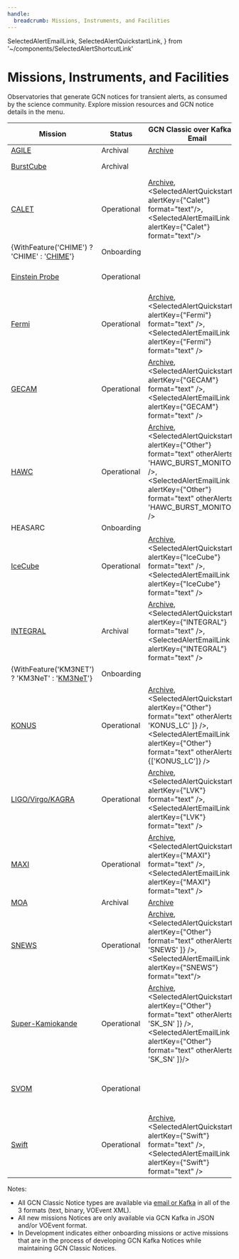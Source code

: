 ```yaml
---
handle:
  breadcrumb: Missions, Instruments, and Facilities
---
```


  SelectedAlertEmailLink,
  SelectedAlertQuickstartLink,
} from '~/components/SelectedAlertShortcutLink'

# Missions, Instruments, and Facilities

Observatories that generate GCN notices for transient alerts, as consumed by the science community. Explore mission resources and GCN notice details in the menu.

| Mission                                                          | Status      | GCN Classic over Kafka and Email                                                                                                                                                                                                                                                  | GCN Kafka                                                                                                       |
| ---------------------------------------------------------------- | ----------- | --------------------------------------------------------------------------------------------------------------------------------------------------------------------------------------------------------------------------------------------------------------------------------- | --------------------------------------------------------------------------------------------------------------- |
| [AGILE](missions/agile)                                          | Archival    | [Archive](https://gcn.gsfc.nasa.gov/agile_grbs.html)                                                                                                                                                                                                                              |                                                                                                                 |
| [BurstCube](missions/burstcube)                                  | Archival    |                                                                                                                                                                                                                                                                                   | Planned, but never distributed during flight                                                                    |
| [CALET](missions/calet)                                          | Operational | [Archive](https://gcn.gsfc.nasa.gov/calet_triggers.html), <br/> <SelectedAlertQuickstartLink alertKey={"Calet"} format="text"/>,<br/><SelectedAlertEmailLink alertKey={"Calet"} format="text"/>                                                                                   |                                                                                                                 |
| {WithFeature('CHIME') ? 'CHIME' : '[CHIME](missions/chime)'}     | Onboarding  |                                                                                                                                                                                                                                                                                   | JSON in development                                                                                             |
| [Einstein Probe](missions/ep)                                    | Operational |                                                                                                                                                                                                                                                                                   | <SelectedAlertQuickstartLink alertKey={"Einstein Probe"} format="json" />                                       |
| [Fermi](missions/fermi)                                          | Operational | [Archive](https://gcn.gsfc.nasa.gov/fermi_grbs.html), <br/> <SelectedAlertQuickstartLink alertKey={"Fermi"} format="text" />,<br/><SelectedAlertEmailLink alertKey={"Fermi"} format="text" />                                                                                     | JSON in development                                                                                             |
| [GECAM](missions/gecam)                                          | Operational | [Archive](https://gcn.gsfc.nasa.gov/gecam_events.html), <br/> <SelectedAlertQuickstartLink alertKey={"GECAM"} format="text" />, <br/><SelectedAlertEmailLink alertKey={"GECAM"} format="text" />                                                                                  |                                                                                                                 |
| [HAWC](missions/hawc)                                            | Operational | [Archive](https://gcn.gsfc.nasa.gov/amon_hawc_events.html), <br/> <SelectedAlertQuickstartLink alertKey={"Other"} format="text" otherAlerts={[ 'HAWC_BURST_MONITOR' ]} />,<br/><SelectedAlertEmailLink alertKey={"Other"} format="text" otherAlerts={[ 'HAWC_BURST_MONITOR' ]} /> |                                                                                                                 |
| HEASARC                                                          | Onboarding  |                                                                                                                                                                                                                                                                                   |                                                                                                                 |
| [IceCube](missions/icecube)                                      | Operational | [Archive](https://gcn.gsfc.nasa.gov/amon_icecube_gold_bronze_events.html), <br/> <SelectedAlertQuickstartLink alertKey={"IceCube"} format="text" />,<br/><SelectedAlertEmailLink alertKey={"IceCube"} format="text" />                                                            | <SelectedAlertQuickstartLink alertKey={"IceCube"} format="json" /> (partial, full JSON in development)          |
| [INTEGRAL](missions/integral)                                    | Archival    | [Archive](https://gcn.gsfc.nasa.gov/integral_spiacs.html), <br/> <SelectedAlertQuickstartLink alertKey={"INTEGRAL"} format="text" />, <br/><SelectedAlertEmailLink alertKey={"INTEGRAL"} format="text" />                                                                         |                                                                                                                 |
| {WithFeature('KM3NET') ? 'KM3NeT' : '[KM3NeT](missions/km3net)'} | Onboarding  |                                                                                                                                                                                                                                                                                   | JSON in development                                                                                             |
| [KONUS](missions/konus)                                          | Operational | [Archive](https://gcn.gsfc.nasa.gov/konus_grbs.html), <br/> <SelectedAlertQuickstartLink alertKey={"Other"} format="text" otherAlerts={[ 'KONUS_LC' ]} />,<br/><SelectedAlertEmailLink alertKey={"Other"} format="text" otherAlerts={['KONUS_LC']} />                             |                                                                                                                 |
| [LIGO/Virgo/KAGRA](missions/lvk)                                 | Operational | [Archive](https://gcn.gsfc.nasa.gov/lvc_events.html), <br/> <SelectedAlertQuickstartLink alertKey={"LVK"} format="text" />, <br/><SelectedAlertEmailLink alertKey={"LVK"} format="text" />                                                                                        | <SelectedAlertQuickstartLink alertKey={"LVK"} format="json" />                                                  |
| [MAXI](missions/maxi)                                            | Operational | [Archive](https://gcn.gsfc.nasa.gov/maxi_grbs.html), <br/> <SelectedAlertQuickstartLink alertKey={"MAXI"} format="text" />, <br/><SelectedAlertEmailLink alertKey={"MAXI"} format="text" />                                                                                       |                                                                                                                 |
| [MOA](missions/moa)                                              | Archival    | [Archive](https://gcn.gsfc.nasa.gov/moa_events.html)                                                                                                                                                                                                                              |                                                                                                                 |
| [SNEWS](missions/snews)                                          | Operational | [Archive](https://gcn.gsfc.nasa.gov/snews_trans.html), <br/> <SelectedAlertQuickstartLink alertKey={"Other"} format="text" otherAlerts={[ 'SNEWS' ]} />,<br/><SelectedAlertEmailLink alertKey={"SNEWS"} format="text"/>                                                           |                                                                                                                 |
| [Super-Kamiokande](missions/sksn)                                | Operational | [Archive](https://gcn.gsfc.nasa.gov/sk_sn_events.html), <br/> <SelectedAlertQuickstartLink alertKey={"Other"} format="text" otherAlerts={[ 'SK_SN' ]} />,<br/><SelectedAlertEmailLink alertKey={"Other"} format="text" otherAlerts={[ 'SK_SN' ]}/>                                | JSON in development                                                                                             |
| [SVOM](missions/svom)                                            | Operational |                                                                                                                                                                                                                                                                                   | <SelectedAlertQuickstartLink alertKey={"SVOM"} format="voevent" /> VOEvent over Kafka <br/> JSON in development |
| [Swift](missions/swift)                                          | Operational | [Archive](https://gcn.gsfc.nasa.gov/swift_grbs.html), <br/> <SelectedAlertQuickstartLink alertKey={"Swift"} format="text" />,<br/><SelectedAlertEmailLink alertKey={"Swift"} format="text" />                                                                                     | <SelectedAlertQuickstartLink alertKey={"Swift"} format="json" /> (partial, full JSON in development)            |

Notes:

- All GCN Classic Notice types are available via [email or Kafka](docs/notices/consuming) in all of the 3 formats (text, binary, VOEvent XML).
- All new missions Notices are only available via GCN Kafka in JSON and/or VOEvent format.
- In Development indicates either onboarding missions or active missions that are in the process of developing GCN Kafka Notices while maintaining GCN Classic Notices.
